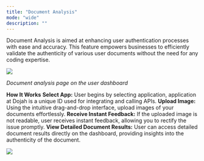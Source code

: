 ```yaml
---
title: "Document Analysis"
mode: "wide"
description: ""
---
```



Document Analysis is aimed at enhancing user authentication processes with ease and accuracy. This feature empowers businesses to efficiently validate the authenticity of various user documents without the need for any coding expertise.

![](https://guides.dojah.io/~gitbook/image?url=https%3A%2F%2F3296995301-files.gitbook.io%2F%7E%2Ffiles%2Fv0%2Fb%2Fgitbook-x-prod.appspot.com%2Fo%2Fspaces%252F2pgHlRJB7EejHn55UcwX%252Fuploads%252FBOoVio74tbUwXMJEagxb%252FScreenshot%25202024-05-20%2520at%252010.37.57.png%3Falt%3Dmedia%26token%3Dd91beb06-41ee-4c2f-8455-ce6cc1633883&width=768&dpr=4&quality=100&sign=cf44cc1f&sv=1)

_Document analysis page on the user dashboard_

**How It Works** **Select App:** User begins by selecting application, application at Dojah is a unique ID used for integrating and calling APIs. **Upload Image:** Using the intuitive drag-and-drop interface, upload images of your documents effortlessly. **Receive Instant Feedback:** If the uploaded image is not readable, user receives instant feedback, allowing you to rectify the issue promptly. **View Detailed Document Results:** User can access detailed document results directly on the dashboard, providing insights into the authenticity of the document.

![](https://guides.dojah.io/~gitbook/image?url=https%3A%2F%2F3296995301-files.gitbook.io%2F%7E%2Ffiles%2Fv0%2Fb%2Fgitbook-x-prod.appspot.com%2Fo%2Fspaces%252F2pgHlRJB7EejHn55UcwX%252Fuploads%252FjqbtO3AMi74WYijwwmpH%252FScreenshot%25202024-05-16%2520at%252009.02.11.png%3Falt%3Dmedia%26token%3D399d4705-9c7e-4576-ae95-7c8280686deb&width=768&dpr=4&quality=100&sign=a0cdf9&sv=1)

